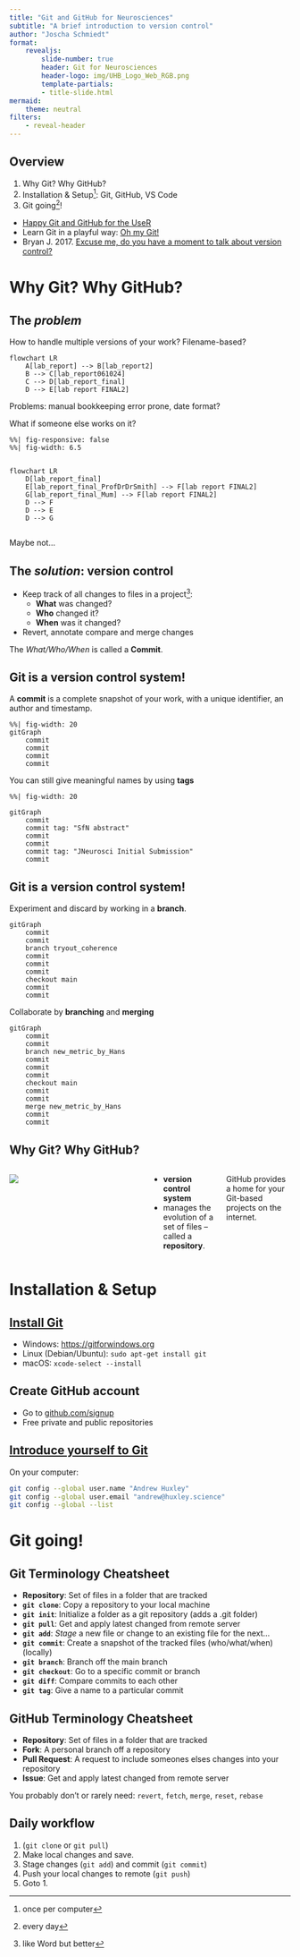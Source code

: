 ```yaml
---
title: "Git and GitHub for Neurosciences"
subtitle: "A brief introduction to version control"
author: "Joscha Schmiedt"
format: 
    revealjs:
        slide-number: true        
        header: Git for Neurosciences
        header-logo: img/UHB_Logo_Web_RGB.png
        template-partials:
        - title-slide.html
mermaid:
    theme: neutral
filters:
    - reveal-header
---
```


## Overview

1. Why Git? Why GitHub?
2. Installation & Setup^[once per computer]: Git, GitHub, VS Code
3. Git going^[every day]!


::: {.incremental}
::: {.aside}
- [Happy Git and GitHub for the UseR](https://happygitwithr.com)
- Learn Git in a playful way: [Oh my Git!](https://ohmygit.org)
- Bryan J. 2017. [Excuse me, do you have a moment to talk about version control?](https://doi.org/10.7287/peerj.preprints.3159v2)
:::
:::

# Why Git? Why GitHub?

## The *problem*

How to handle multiple versions of your work? Filename-based?

::: {.fragment}
```mermaid
flowchart LR
    A[lab_report] --> B[lab_report2]
    B --> C[lab_report061024]
    C --> D[lab_report_final]
    D --> E[lab report FINAL2]
```

:::

::: {.notes}
Problems: manual bookkeeping error prone, date format?
:::

::: {.fragment}

What if someone else works on it?
```mermaid
%%| fig-responsive: false
%%| fig-width: 6.5


flowchart LR
    D[lab_report_final]
    E[lab_report_final_ProfDrDrSmith] --> F[lab report FINAL2]
    G[lab_report_final_Mum] --> F[lab report FINAL2]
    D --> F
    D --> E
    D --> G
    
```
:::

::: {.fragment}
Maybe not...
:::


## The *solution*: version control

::: {.incremental}
- Keep track of all changes to files in a project^[like Word but better]:
  - **What** was changed?
  - **Who** changed it?
  - **When** was it changed?
- Revert, annotate compare and merge changes
:::

::: {.fragment}
The *What/Who/When* is called a **Commit**.
:::

## Git is a version control system!

A **commit** is a complete snapshot of your work, with a unique identifier, an author and timestamp.
```mermaid
%%| fig-width: 20
gitGraph
    commit
    commit
    commit
    commit
```

::: {.fragment}
You can still give meaningful names by using **tags**
```mermaid
%%| fig-width: 20

gitGraph
    commit
    commit tag: "SfN abstract"
    commit
    commit
    commit tag: "JNeurosci Initial Submission"
    commit
```
:::

## Git is a version control system!
Experiment and discard by working in a **branch**.

```mermaid
gitGraph
    commit
    commit
    branch tryout_coherence
    commit
    commit
    commit
    checkout main
    commit
    commit
```

Collaborate by **branching** and **merging**
```mermaid
gitGraph
    commit
    commit
    branch new_metric_by_Hans
    commit
    commit
    commit
    checkout main
    commit
    commit
    merge new_metric_by_Hans
    commit
    commit
```



## Why Git? Why GitHub?

:::: {.columns}
::: {.column width="100%"}
![](img/GitGitHub.png)
:::

::: {.column width="50%"}
- **version control system**
- manages the evolution of a set of files – called a **repository**.
:::

::: {.column width="50%"}
GitHub provides a home for your Git-based projects on the internet.
:::
::::

# Installation & Setup

## [Install Git](https://happygitwithr.com/install-git)

- Windows: [https://gitforwindows.org](https://gitforwindows.org)
- Linux (Debian/Ubuntu): `sudo apt-get install git`
- macOS: `xcode-select --install`

## Create GitHub account

- Go to [github.com/signup](https://github.com/signup)
- Free private and public repositories

## [Introduce yourself to Git](https://happygitwithr.com/hello-git)

On your computer:
```bash
git config --global user.name "Andrew Huxley"
git config --global user.email "andrew@huxley.science"
git config --global --list
```


# Git going!

## Git Terminology Cheatsheet {.smaller}

::: {.incremental}

- **Repository**: Set of files in a folder that are tracked
- **`git clone`**: Copy a repository to your local machine
- **`git init`**: Initialize a folder as a git repository (adds a .git folder)
- **`git pull`**: Get and apply latest changed from remote server
- **`git add`**: *Stage* a new file or change to an existing file for the next...
- **`git commit`**: Create a snapshot of the tracked files (who/what/when) (locally)
- **`git branch`**: Branch off the main branch
- **`git checkout`**: Go to a specific commit or branch
- **`git diff`**: Compare commits to each other
- **`git tag`**: Give a name to a particular commit 

:::

## GitHub Terminology Cheatsheet {.smaller}

::: {.incremental}

- **Repository**: Set of files in a folder that are tracked
- **Fork**: A personal branch off a repository
- **Pull Request**: A request to include someones elses changes into your repository
- **Issue**: Get and apply latest changed from remote server

:::

::: {.fragment .gray}

:::::: {.aside}
You probably don't or rarely need: `revert`, `fetch`, `merge`, `reset`, `rebase`
::::::
:::

## Daily workflow

1. (`git clone` or `git pull`)
2. Make local changes and save.
3. Stage changes (`git add`) and commit (`git commit`)
4. Push your local changes to remote (`git push`)
5. Goto 1.